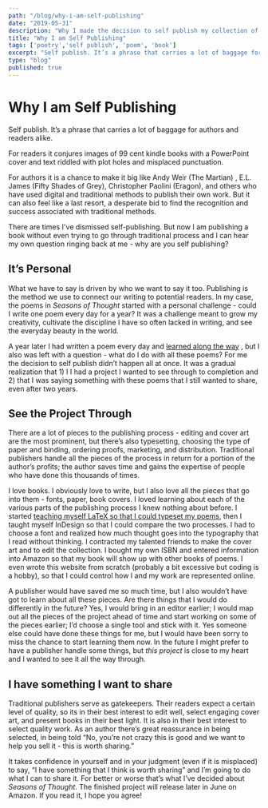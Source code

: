 ```yaml
---
path: "/blog/why-i-am-self-publishing"
date: "2019-05-31"
description: "Why I made the decision to self publish my collection of poetry - Seasons of Thought."
title: "Why I am Self Publishing"
tags: ['poetry','self publish', 'poem', 'book']
excerpt: "Self publish. It’s a phrase that carries a lot of baggage for authors and readers alike. For readers it can conjure images of 99 cent kindle books with a PowerPoint cover and text riddled with plot holes and misplaced punctuation. For authors it is a chance to make it big like Andy Weir (The Martian) , E.L. James (Fifty Shades of Grey), Christopher Paolini (Eragon), and others who have used digital and traditional methods to publish their own work. But it can also feel like a last resort, a desperate bid to find the recognition and success associated with traditional methods."
type: "blog"
published: true
---
```

# Why I am Self Publishing  
Self publish. It’s a phrase that carries a lot of baggage for authors and readers alike. 

For readers it conjures images of 99 cent kindle books with a PowerPoint cover and text riddled with plot holes and misplaced punctuation. 

For authors it is a chance to make it big like Andy Weir (The Martian) , E.L. James (Fifty Shades of Grey), Christopher Paolini (Eragon), and others who have used digital and traditional methods to publish their own work. But it can also feel like a last resort, a desperate bid to find the recognition and success associated with traditional methods. 

There are times I've dismissed self-publishing. But now I am publishing a book without even trying to go through traditional process and I can hear my own question ringing back at me - why are you self publishing?

## It’s Personal
What we have to say is driven by who we want to say it too. Publishing is the method we use to connect our writing to potential readers. In my case, the poems in _Seasons of Thought_ started with a personal challenge - could I write one poem every day for a year? It was a challenge meant to grow my creativity, cultivate the discipline I have so often lacked in writing, and see the everyday beauty in the world. 

A year later I had written a poem every day and [learned along the way](/blog/on-writing-poems-daily) , but I also was left with a question - what do I do with all these poems? For me the decision to self publish didn’t happen all at once. It was a gradual realization that 1) I I had a project I wanted to see through to completion and 2) that I was saying something with these poems that I still wanted to share, even after two years.

## See the Project Through
There are a lot of pieces to the publishing process - editing and cover art are the most prominent, but there’s also typesetting, choosing the type of paper and binding, ordering proofs, marketing, and distribution. Traditional publishers handle all the pieces of the process in return for a portion of the author’s profits; the author saves time and gains the expertise of people who have done this thousands of times. 

I love books. I obviously love to write, but I also love all the pieces that go into them - fonts, paper, book covers. I loved learning about each of the various parts of the publishing process I knew nothing about before. I started [teaching myself LaTeX so that I could typeset my poems](/guides/typesetting-poems-with-latex-i), then I taught myself InDesign so that I could compare the two processes. I had to choose a font and realized how much thought goes into the typography that I read without thinking. I contracted my talented friends to make the cover art and to edit the collection. I bought my own ISBN and entered information into Amazon so that my book will show up with other books of poems. I even wrote this website from scratch (probably a bit excessive but coding is a hobby), so that I could control how I and my work are represented online. 

A publisher would have saved me so much time, but I also wouldn’t have got to learn about all these pieces. Are there things that I would do differently in the future? Yes, I would bring in an editor earlier; I would map out all the pieces of the project ahead of time and start working on some of the pieces earlier; I’d choose a single tool and stick with it. Yes someone else could have done these things for me, but I would have been sorry to miss the chance to start learning them now. In the future I might prefer to have a publisher handle some things, but _this project_ is close to my heart and I wanted to see it all the way through.

## I have something I want to share
Traditional publishers serve as gatekeepers. Their readers expect a certain level of quality, so its in their best interest to edit well, select engaging cover art, and present books in their best light. It is also in their best interest to select quality work. As an author there’s great reassurance in being selected, in being told “No, you’re not crazy this is good and we want to help you sell it - this is worth sharing.”

It takes confidence in yourself and in your judgment (even if it is misplaced) to say, “I have something that I think is worth sharing” and I’m going to do what I can to share it. For better or worse that’s what I’ve decided about _Seasons of Thought_. The finished project will release later in June on Amazon. If you read it, I hope you agree!